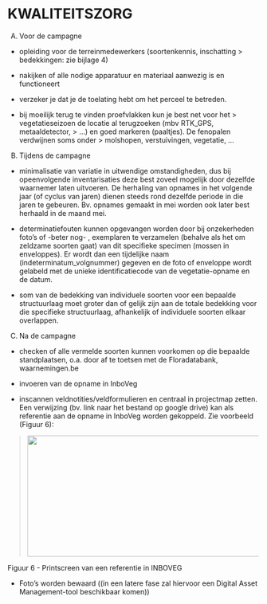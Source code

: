 # KWALITEITSZORG

A)  Voor de campagne

-   opleiding voor de terreinmedewerkers (soortenkennis, inschatting
    > bedekkingen: zie bijlage 4)

-   nakijken of alle nodige apparatuur en materiaal aanwezig is en functioneert

-   verzeker je dat je de toelating hebt om het perceel te betreden.

-   bij moeilijk terug te vinden proefvlakken kun je best net voor het
    > vegetatieseizoen de locatie al terugzoeken (mbv RTK\_GPS, metaaldetector,
    > ...) en goed markeren (paaltjes). De fenopalen verdwijnen soms onder
    > molshopen, verstuivingen, vegetatie, ...

B)  Tijdens de campagne

-   minimalisatie van variatie in uitwendige omstandigheden, dus bij
    opeenvolgende inventarisaties deze best zoveel mogelijk door dezelfde
    waarnemer laten uitvoeren. De herhaling van opnames in het volgende jaar (of
    cyclus van jaren) dienen steeds rond dezelfde periode in die jaren te
    gebeuren. Bv. opnames gemaakt in mei worden ook later best herhaald in de
    maand mei.

-   determinatiefouten kunnen opgevangen worden door bij onzekerheden foto's of
    -beter nog- , exemplaren te verzamelen (behalve als het om zeldzame soorten
    gaat) van dit specifieke specimen (mossen in enveloppes). Er wordt dan een
    tijdelijke naam (indeterminatum\_volgnummer) gegeven en de foto of enveloppe
    wordt gelabeld met de unieke identificatiecode van de vegetatie-opname en de
    datum.

-   som van de bedekking van individuele soorten voor een bepaalde structuurlaag
    moet groter dan of gelijk zijn aan de totale bedekking voor die specifieke
    structuurlaag, afhankelijk of individuele soorten elkaar overlappen.

C)  Na de campagne

-   checken of alle vermelde soorten kunnen voorkomen op die bepaalde
    standplaatsen, o.a. door af te toetsen met de Floradatabank, waarnemingen.be

-   invoeren van de opname in InboVeg

-   inscannen veldnotities/veldformulieren en centraal in projectmap zetten. Een
    verwijzing (bv. link naar het bestand op google drive) kan als referentie
    aan de opname in InboVeg worden gekoppeld. Zie voorbeeld (Figuur 6):

> ![](C:/R/GitRepositories/protocols-fork/src/thematic/4_vegetation/sfp-401_vegopname-terrest_nl/media/image10.png){width="5.395833333333333in"
> height="2.5304593175853016in"}

Figuur 6 - Printscreen van een referentie in INBOVEG

-   Foto's worden bewaard ((in een latere fase zal hiervoor een Digital Asset
    Management-tool beschikbaar komen))

